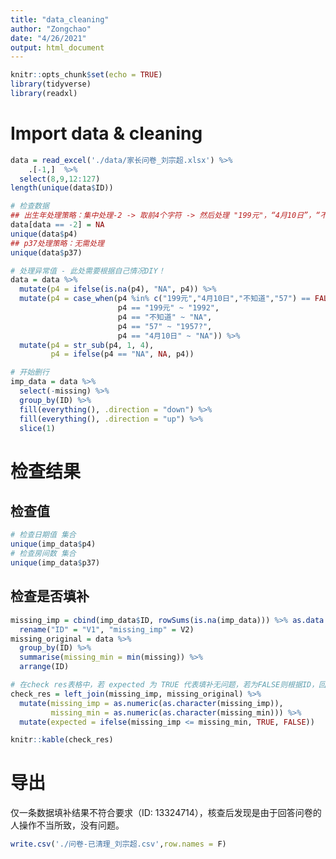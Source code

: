 ```yaml
---
title: "data_cleaning"
author: "Zongchao"
date: "4/26/2021"
output: html_document
---
```


```r
knitr::opts_chunk$set(echo = TRUE)
library(tidyverse)
library(readxl)
```

# Import data & cleaning 

```r
data = read_excel('./data/家长问卷_刘宗超.xlsx') %>%
    .[-1,]  %>% 
  select(8,9,12:127)
length(unique(data$ID))

# 检查数据
## 出生年处理策略：集中处理-2 -> 取前4个字符 -> 然后处理 "199元"，“4月10日”，“不知道”，"57"
data[data == -2] = NA
unique(data$p4)
## p37处理策略：无需处理
unique(data$p37)

# 处理异常值 - 此处需要根据自己情况DIY！
data = data %>%
  mutate(p4 = ifelse(is.na(p4), "NA", p4)) %>%
  mutate(p4 = case_when(p4 %in% c("199元","4月10日","不知道","57") == FALSE ~ p4,
                        p4 == "199元" ~ "1992",
                        p4 == "不知道" ~ "NA",
                        p4 == "57" ~ "1957?",
                        p4 == "4月10日" ~ "NA")) %>%
  mutate(p4 = str_sub(p4, 1, 4),
         p4 = ifelse(p4 == "NA", NA, p4))

# 开始删行
imp_data = data %>%
  select(-missing) %>%
  group_by(ID) %>%
  fill(everything(), .direction = "down") %>%
  fill(everything(), .direction = "up") %>%
  slice(1)
```

# 检查结果

## 检查值
```r
# 检查日期值 集合
unique(imp_data$p4)
# 检查房间数 集合
unique(imp_data$p37)
```

## 检查是否填补

```r
missing_imp = cbind(imp_data$ID, rowSums(is.na(imp_data))) %>% as.data.frame() %>%
  rename("ID" = "V1", "missing_imp" = V2)
missing_original = data %>%
  group_by(ID) %>%
  summarise(missing_min = min(missing)) %>%
  arrange(ID)

# 在check res表格中，若 expected 为 TRUE 代表填补无问题，若为FALSE则根据ID，回到excel表格检查具体数据情况
check_res = left_join(missing_imp, missing_original) %>%
  mutate(missing_imp = as.numeric(as.character(missing_imp)),
         missing_min = as.numeric(as.character(missing_min))) %>%
  mutate(expected = ifelse(missing_imp <= missing_min, TRUE, FALSE))

knitr::kable(check_res)
```

# 导出

仅一条数据填补结果不符合要求（ID: 13324714），核查后发现是由于回答问卷的人操作不当所致，没有问题。

```r
write.csv('./问卷-已清理_刘宗超.csv',row.names = F)
```


